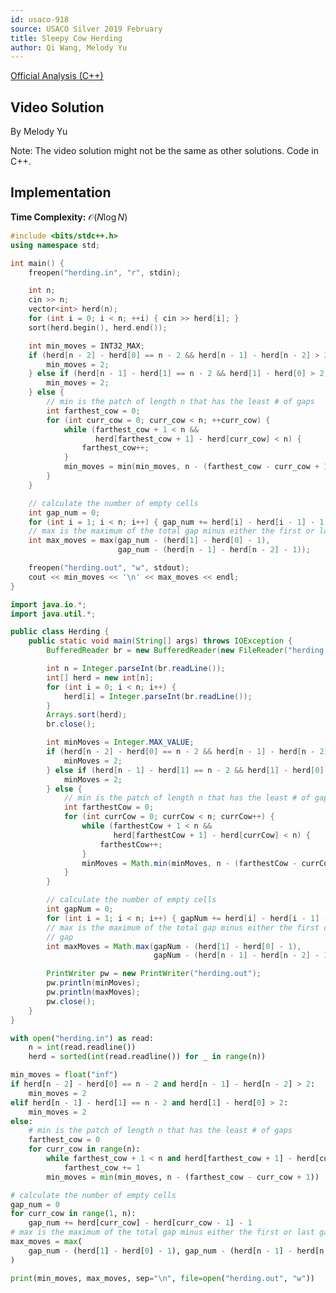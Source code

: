 ```yaml
---
id: usaco-918
source: USACO Silver 2019 February
title: Sleepy Cow Herding
author: Qi Wang, Melody Yu
---
```


[Official Analysis (C++)](http://www.usaco.org/current/data/sol_herding_silver_feb19.html)

## Video Solution

By Melody Yu

Note: The video solution might not be the same as other solutions. Code in C++.

<YouTube id="BvgV7f3pwcI" />

## Implementation

**Time Complexity:** $\mathcal{O}(N \log N)$

<LanguageSection>
<CPPSection>

```cpp
#include <bits/stdc++.h>
using namespace std;

int main() {
	freopen("herding.in", "r", stdin);

	int n;
	cin >> n;
	vector<int> herd(n);
	for (int i = 0; i < n; ++i) { cin >> herd[i]; }
	sort(herd.begin(), herd.end());

	int min_moves = INT32_MAX;
	if (herd[n - 2] - herd[0] == n - 2 && herd[n - 1] - herd[n - 2] > 2) {
		min_moves = 2;
	} else if (herd[n - 1] - herd[1] == n - 2 && herd[1] - herd[0] > 2) {
		min_moves = 2;
	} else {
		// min is the patch of length n that has the least # of gaps
		int farthest_cow = 0;
		for (int curr_cow = 0; curr_cow < n; ++curr_cow) {
			while (farthest_cow + 1 < n &&
			       herd[farthest_cow + 1] - herd[curr_cow] < n) {
				farthest_cow++;
			}
			min_moves = min(min_moves, n - (farthest_cow - curr_cow + 1));
		}
	}

	// calculate the number of empty cells
	int gap_num = 0;
	for (int i = 1; i < n; i++) { gap_num += herd[i] - herd[i - 1] - 1; }
	// max is the maximum of the total gap minus either the first or last gap
	int max_moves = max(gap_num - (herd[1] - herd[0] - 1),
	                    gap_num - (herd[n - 1] - herd[n - 2] - 1));

	freopen("herding.out", "w", stdout);
	cout << min_moves << '\n' << max_moves << endl;
}
```

</CPPSection>
<JavaSection>

```java
import java.io.*;
import java.util.*;

public class Herding {
	public static void main(String[] args) throws IOException {
		BufferedReader br = new BufferedReader(new FileReader("herding.in"));

		int n = Integer.parseInt(br.readLine());
		int[] herd = new int[n];
		for (int i = 0; i < n; i++) {
			herd[i] = Integer.parseInt(br.readLine());
		}
		Arrays.sort(herd);
		br.close();

		int minMoves = Integer.MAX_VALUE;
		if (herd[n - 2] - herd[0] == n - 2 && herd[n - 1] - herd[n - 2] > 2) {
			minMoves = 2;
		} else if (herd[n - 1] - herd[1] == n - 2 && herd[1] - herd[0] > 2) {
			minMoves = 2;
		} else {
			// min is the patch of length n that has the least # of gaps
			int farthestCow = 0;
			for (int currCow = 0; currCow < n; currCow++) {
				while (farthestCow + 1 < n &&
				       herd[farthestCow + 1] - herd[currCow] < n) {
					farthestCow++;
				}
				minMoves = Math.min(minMoves, n - (farthestCow - currCow + 1));
			}
		}

		// calculate the number of empty cells
		int gapNum = 0;
		for (int i = 1; i < n; i++) { gapNum += herd[i] - herd[i - 1] - 1; }
		// max is the maximum of the total gap minus either the first or last
		// gap
		int maxMoves = Math.max(gapNum - (herd[1] - herd[0] - 1),
		                        gapNum - (herd[n - 1] - herd[n - 2] - 1));

		PrintWriter pw = new PrintWriter("herding.out");
		pw.println(minMoves);
		pw.println(maxMoves);
		pw.close();
	}
}
```

</JavaSection>
<PySection>

```py
with open("herding.in") as read:
	n = int(read.readline())
	herd = sorted(int(read.readline()) for _ in range(n))

min_moves = float("inf")
if herd[n - 2] - herd[0] == n - 2 and herd[n - 1] - herd[n - 2] > 2:
	min_moves = 2
elif herd[n - 1] - herd[1] == n - 2 and herd[1] - herd[0] > 2:
	min_moves = 2
else:
	# min is the patch of length n that has the least # of gaps
	farthest_cow = 0
	for curr_cow in range(n):
		while farthest_cow + 1 < n and herd[farthest_cow + 1] - herd[curr_cow] < n:
			farthest_cow += 1
		min_moves = min(min_moves, n - (farthest_cow - curr_cow + 1))

# calculate the number of empty cells
gap_num = 0
for curr_cow in range(1, n):
	gap_num += herd[curr_cow] - herd[curr_cow - 1] - 1
# max is the maximum of the total gap minus either the first or last gap
max_moves = max(
	gap_num - (herd[1] - herd[0] - 1), gap_num - (herd[n - 1] - herd[n - 2] - 1)
)

print(min_moves, max_moves, sep="\n", file=open("herding.out", "w"))
```

</PySection>
</LanguageSection>
